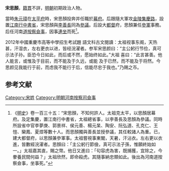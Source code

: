 '''宋思顏'''，[[籍貫|籍貫]]不詳，[[明朝|明朝]]初期政治人物。

當時[[朱元璋|朱元璋]]在[[太平府_(安徽省)|太平府]]時，宋思顏投奔并任職於[[幕府|幕府]]。后跟隨大軍攻[[金陵|金陵]][[集慶路|集慶路]]，設置[[江南|江南]][[行中書省|行中書省]]，宋思顏與[[李善長|李善長]]同為[[參議|參議]]。后設大[[都督|都督]]府，思顏兼任[[參軍|參軍]]事務。后任河南[[道|道]][[按察|按察]][[僉事|僉事]]，因事[[連坐|連坐]]而死<ref>《[[明史|明史]]》卷一百三十五：“宋思顏，不知何許人。太祖克太平，以思顏居幕府。及定集慶，置江南行中書省，太祖總省事，以李善長及思顏為參議。同時所設省中官李夢庚、郭景祥、侯元善、楊元杲、陶安、阮弘道、孔克仁、王愷、欒鳳、夏煜等數十人。而思顏獨與善長並授參議，其任較諸人為重。已，建大都督府，以思顏兼參軍事。太祖嘗視事東閣，天暑，汗沾衣。左右更以衣進，皆數經浣濯者。思顏曰：「主公躬行節儉，真可示法子孫，惟願終始如一。」太祖嘉其直，賜之幣。他日又進曰：「句容虎為害，既捕獲，宜除之，今豢養民間何益？」太祖欣然，即命殺虎。其隨事納忠類如此。後出為河南道按察僉事，坐事死。”</ref>。

2012年中國重慶市高等中學招生考試題 語文科古文閱讀：太祖视事东阁，天热甚，汗湿衣，左右更衣以进，皆经浣濯者。参军宋思颜曰：“主公躬行节俭，真可示法子孙。臣恐今日如此，而后或不然，愿始终如此。”大祖 喜曰：“此言甚善。他人能言，或惟及于目前，而不能及于久远，或能 及于已然，而不能及于将然。今思颜见我能行于前，而虑我不能行于后，信能尽忠于我也。”乃赐之币。

==参考文献==
{{wikisource|明史/卷135}}
<div class="references-small">
<references></references>
</div>

{{明朝人物小作品}}
[[Category:宋姓|Category:宋姓]]
[[Category:明朝河南按察司僉事|Category:明朝河南按察司僉事]]